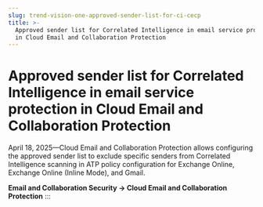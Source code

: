 ```yaml
---
slug: trend-vision-one-approved-sender-list-for-ci-cecp
title: >-
  Approved sender list for Correlated Intelligence in email service protection
  in Cloud Email and Collaboration Protection
---
```

# Approved sender list for Correlated Intelligence in email service protection in Cloud Email and Collaboration Protection

April 18, 2025—Cloud Email and Collaboration Protection allows configuring the approved sender list to exclude specific senders from Correlated Intelligence scanning in ATP policy configuration for Exchange Online, Exchange Online (Inline Mode), and Gmail.

**Email and Collaboration Security → Cloud Email and Collaboration Protection**
:::
